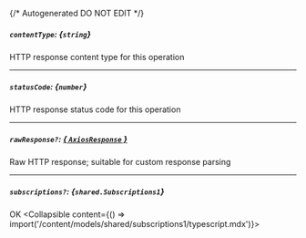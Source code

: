 {/* Autogenerated DO NOT EDIT  */}

##### `contentType`: *{`string`}*
HTTP response content type for this operation

---
##### `statusCode`: *{`number`}*
HTTP response status code for this operation

---
##### `rawResponse?`: [*{ `AxiosResponse` }*](https://axios-http.com/docs/res_schema)
Raw HTTP response; suitable for custom response parsing

---
##### `subscriptions?`: *{`shared.Subscriptions1`}*
OK
<Collapsible content={() => import('/content/models/shared/subscriptions1/typescript.mdx')}>
</Collapsible>

